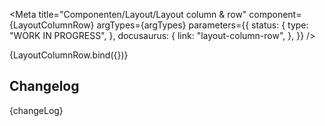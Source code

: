 
<Meta
  title="Componenten/Layout/Layout column & row"
  component={LayoutColumnRow}
  argTypes={argTypes}
  parameters={{
    status: {
      type: "WORK IN PROGRESS",
    },
    docusaurus: {
      link: "layout-column-row",
    },
  }}
/>

<Canvas>
  <Story name="Layout column & row" args={defaultArgs}>
    {LayoutColumnRow.bind({})}
  </Story>
</Canvas>

<ArgsTable story="Layout column & row" />

## Changelog

<Description>{changeLog}</Description>
